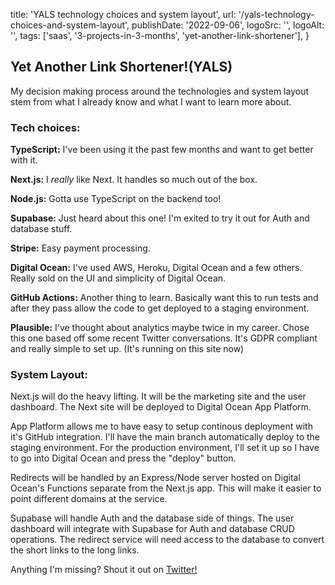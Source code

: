   title: 'YALS technology choices and system layout',
  url: '/yals-technology-choices-and-system-layout',
  publishDate: '2022-09-06',
  logoSrc: '',
  logoAlt: '',
  tags: ['saas', '3-projects-in-3-months', 'yet-another-link-shortener'],
}

<Metadata metadata={metadata} />

## Yet Another Link Shortener!(YALS)

My decision making process around the technologies and system layout stem from what I already know and what I want to learn more about.

### Tech choices:
**TypeScript:** I've been using it the past few months and want to get better with it.

**Next.js:** I _really_ like Next. It handles so much out of the box.

**Node.js:** Gotta use TypeScript on the backend too!

**Supabase:** Just heard about this one! I'm exited to try it out for Auth and database stuff.

**Stripe:** Easy payment processing.

**Digital Ocean:** I've used AWS, Heroku, Digital Ocean and a few others. Really sold on the UI and simplicity of Digital Ocean.

**GitHub Actions:** Another thing to learn. Basically want this to run tests and after they pass allow the code to get deployed to a staging environment.

**Plausible:** I've thought about analytics maybe twice in my career. Chose this one based off some recent Twitter conversations. It's GDPR compliant and really simple to set up. (It's running on this site now)

### System Layout:

Next.js will do the heavy lifting. It will be the marketing site and the user dashboard. The Next site will be deployed to Digital Ocean App Platform.

App Platform allows me to have easy to setup continous deployment with it's GitHub integration. I'll have the main branch automatically deploy to the staging environment. For the production environment, I'll set it up so I have to go into Digital Ocean and press the "deploy" button.

Redirects will be handled by an Express/Node server hosted on Digital Ocean's Functions separate from the Next.js app. This will make it easier to point different domains at the service. 

Supabase will handle Auth and the database side of things. The user dashboard will integrate with Supabase for Auth and database CRUD operations. The redirect service will need access to the database to convert the short links to the long links.

Anything I'm missing? Shout it out on <a target='_blank' href="https://twitter.com/readingwaters/status/1567321172567621632?s=20&t=Gw91pz6MbZ05sbYP3ue-WA">Twitter!</a>


<NoteFooter />
